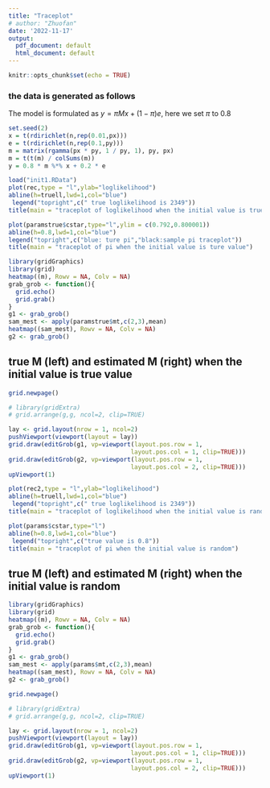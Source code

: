 ```yaml
---
title: "Traceplot"
# author: "Zhuofan"
date: '2022-11-17'
output:
  pdf_document: default
  html_document: default
---
```


```r
knitr::opts_chunk$set(echo = TRUE)
```

### the data is generated as follows
The model is formulated as $y=\pi M x+(1-\pi)e$, here we set $\pi$ to 0.8
```r
set.seed(2)
x = t(rdirichlet(n,rep(0.01,px)))
e = t(rdirichlet(n,rep(0.1,py)))
m = matrix(rgamma(px * py, 1 / py, 1), py, px)
m = t(t(m) / colSums(m))
y = 0.8 * m %*% x + 0.2 * e

```


```r
load("init1.RData")
plot(rec,type = "l",ylab="loglikelihood")
abline(h=truell,lwd=1,col="blue")
 legend("topright",c(" true loglikelihood is 2349"))
title(main = "traceplot of loglikelihood when the initial value is true value")
```

```r
plot(paramstrue$cstar,type="l",ylim = c(0.792,0.800001))
abline(h=0.8,lwd=1,col="blue")
legend("topright",c("blue: ture pi","black:sample pi traceplot"))
title(main = "traceplot of pi when the initial value is ture value")
```

```r
library(gridGraphics)
library(grid)
heatmap((m), Rowv = NA, Colv = NA)
grab_grob <- function(){
  grid.echo()
  grid.grab()
}
g1 <- grab_grob()
sam_mest <- apply(paramstrue$mt,c(2,3),mean)
heatmap((sam_mest), Rowv = NA, Colv = NA)
g2 <- grab_grob()
```
## true M (left) and estimated M (right) when the initial value is true value
```r
grid.newpage()

# library(gridExtra)
# grid.arrange(g,g, ncol=2, clip=TRUE)

lay <- grid.layout(nrow = 1, ncol=2)
pushViewport(viewport(layout = lay))
grid.draw(editGrob(g1, vp=viewport(layout.pos.row = 1, 
                                  layout.pos.col = 1, clip=TRUE)))
grid.draw(editGrob(g2, vp=viewport(layout.pos.row = 1, 
                                  layout.pos.col = 2, clip=TRUE)))
upViewport(1)
```


```r
plot(rec2,type = "l",ylab="loglikelihood")
abline(h=truell,lwd=1,col="blue")
 legend("topright",c(" true loglikelihood is 2349"))
title(main = "traceplot of loglikelihood when the initial value is random")
```

```r
plot(params$cstar,type="l")
abline(h=0.8,lwd=1,col="blue")
 legend("topright",c("true value is 0.8"))
title(main = "traceplot of pi when the initial value is random")
```

## true M (left) and estimated M (right) when the initial value is random

```r
library(gridGraphics)
library(grid)
heatmap((m), Rowv = NA, Colv = NA)
grab_grob <- function(){
  grid.echo()
  grid.grab()
}
g1 <- grab_grob()
sam_mest <- apply(params$mt,c(2,3),mean)
heatmap((sam_mest), Rowv = NA, Colv = NA)
g2 <- grab_grob()
```
```r
grid.newpage()

# library(gridExtra)
# grid.arrange(g,g, ncol=2, clip=TRUE)

lay <- grid.layout(nrow = 1, ncol=2)
pushViewport(viewport(layout = lay))
grid.draw(editGrob(g1, vp=viewport(layout.pos.row = 1, 
                                  layout.pos.col = 1, clip=TRUE)))
grid.draw(editGrob(g2, vp=viewport(layout.pos.row = 1, 
                                  layout.pos.col = 2, clip=TRUE)))
upViewport(1)
```

